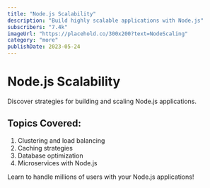 ```yaml
---
title: "Node.js Scalability"
description: "Build highly scalable applications with Node.js"
subscribers: "7.4k"
imageUrl: "https://placehold.co/300x200?text=NodeScaling"
category: "more"
publishDate: 2023-05-24
---
```


# Node.js Scalability

Discover strategies for building and scaling Node.js applications.

## Topics Covered:

1. Clustering and load balancing
2. Caching strategies
3. Database optimization
4. Microservices with Node.js

Learn to handle millions of users with your Node.js applications!

